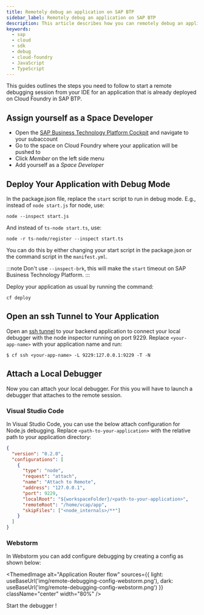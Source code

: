 ```yaml
---
title: Remotely debug an application on SAP BTP
sidebar_label: Remotely debug an application on SAP BTP
description: This article describes how you can remotely debug an application on SAP Business Technology Platform
keywords:
  - sap
  - cloud
  - sdk
  - debug
  - cloud-foundry
  - JavaScript
  - TypeScript
---
```



This guides outlines the steps you need to follow to start a remote debugging session from your IDE for an application that is already deployed on Cloud Foundry in SAP BTP.

## Assign yourself as a Space Developer
- Open the [SAP Business Technology Platform Cockpit](https://account.hana.ondemand.com/) and navigate to your subaccount
- Go to the space on Cloud Foundry where your application will be pushed to
- Click _Member_ on the left side menu
- Add yourself as a _Space Developer_

## Deploy Your Application with Debug Mode

In the package.json file, replace the `start` script to run in debug mode.
E.g., instead of `node start.js` for node, use:

```shell
node --inspect start.js
```

And instead of `ts-node start.ts`, use:

```shell
node -r ts-node/register --inspect start.ts
```
You can do this by either changing your start script in the package.json or the command script in the `manifest.yml`.

:::note
Don't use `--inspect-brk`, this will make the `start` timeout on SAP Business Technology Platform.
:::

Deploy your application as usual by running the command:

```shell
cf deploy
```

## Open an ssh Tunnel to Your Application

Open an [ssh tunnel](https://docs.cloudfoundry.org/devguide/deploy-apps/ssh-apps.html#ssh-command) to your backend application to connect your local debugger with the node inspector running on port 9229.
Replace `<your-app-name>` with your application name and run:

```shell
$ cf ssh <your-app-name> -L 9229:127.0.0.1:9229 -T -N
```

## Attach a Local Debugger

Now you can attach your local debugger.
For this you will have to launch a debugger that attaches to the remote session.

### Visual Studio Code
In Visual Studio Code, you can use the below attach configuration for Node.js debugging.
Replace `<path-to-your-application>` with the relative path to your application directory:

```JSON
{
  "version": "0.2.0",
  "configurations": [
    {
      "type": "node",
      "request": "attach",
      "name": "Attach to Remote",
      "address": "127.0.0.1",
      "port": 9229,
      "localRoot": "${workspaceFolder}/<path-to-your-application>",
      "remoteRoot": "/home/vcap/app",
      "skipFiles": ["<node_internals>/**"]
    }
  ]
}
```

### Webstorm
In Webstorm you can add configure debugging by creating a config as shown below:

<!-- vale off -->

<ThemedImage
  alt="Application Router flow"
  sources={{
    light: useBaseUrl('img/remote-debugging-config-webstorm.png'),
    dark: useBaseUrl('img/remote-debugging-config-webstorm.png')
  }}
  className="center"
  width="80%"
/>

<!-- vale on -->

Start the debugger !